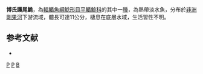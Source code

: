 {{Speciesbox 
| taxon = Phractura bovei
| authority = [[Perugia|Perugia]], 1892
| status = DD
| status_system = IUCN3.1
| synonyms = *''Peltura bovei'', Perugia, 1892
}}

'''博氏護尾鮠'''，為[[輻鰭魚綱|輻鰭魚綱]][[鯰形目|鯰形目]][[平鰭鮠科|平鰭鮠科]]的其中一[[種|種]]，為熱帶淡水魚，分布於[[非洲|非洲]][[剛果河|剛果河]]下游流域，體長可達11公分，棲息在底層水域，生活習性不明。

==参考文献==
*{{FishBase_species|genus=Phractura|species=bovei|year=2014|month=10}}

{{Taxonbar}}

[[Category:1892年描述的鱼类|P]]
[[Category:IUCN红色名录数据缺乏物种|P]]
[[Category:護尾鮠屬|B]]